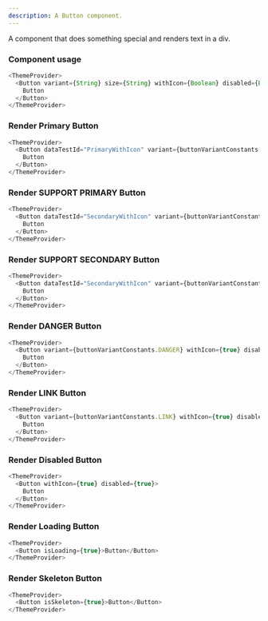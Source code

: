 ```yaml
---
description: A Button component.
---
```




A component that does something special and renders text in a div.

### Component usage

```js
<ThemeProvider>
  <Button variant={String} size={String} withIcon={Boolean} disabled={Boolean} iconName={String}>
    Button
  </Button>
</ThemeProvider>
```

### Render Primary Button

```js live
<ThemeProvider>
  <Button dataTestId="PrimaryWithIcon" variant={buttonVariantConstants.PRIMARY} withIcon={true} disabled={false}>
    Button
  </Button>
</ThemeProvider>
```

### Render SUPPORT PRIMARY Button

```js live
<ThemeProvider>
  <Button dataTestId="SecondaryWithIcon" variant={buttonVariantConstants.SUPPORT_PRIMARY} withIcon={true} disabled={false}>
    Button
  </Button>
</ThemeProvider>
```

### Render SUPPORT SECONDARY Button

```js live
<ThemeProvider>
  <Button dataTestId="SecondaryWithIcon" variant={buttonVariantConstants.SUPPORT_SECONDARY} withIcon={true} disabled={false}>
    Button
  </Button>
</ThemeProvider>
```

### Render DANGER Button

```js live
<ThemeProvider>
  <Button variant={buttonVariantConstants.DANGER} withIcon={true} disabled={false}>
    Button
  </Button>
</ThemeProvider>
```

### Render LINK Button

```js live
<ThemeProvider>
  <Button variant={buttonVariantConstants.LINK} withIcon={true} disabled={false}>
    Button
  </Button>
</ThemeProvider>
```

### Render Disabled Button

```js live
<ThemeProvider>
  <Button withIcon={true} disabled={true}>
    Button
  </Button>
</ThemeProvider>
```

### Render Loading Button

```js live
<ThemeProvider>
  <Button isLoading={true}>Button</Button>
</ThemeProvider>
```

### Render Skeleton Button

```js live
<ThemeProvider>
  <Button isSkeleton={true}>Button</Button>
</ThemeProvider>
```
